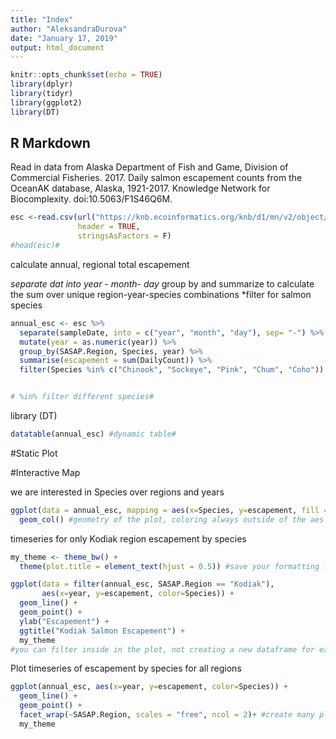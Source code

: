 ```yaml
---
title: "Index"
author: "AleksandraDurova"
date: "January 17, 2019"
output: html_document
---
```


```r
knitr::opts_chunk$set(echo = TRUE)
library(dplyr)
library(tidyr)
library(ggplot2)
library(DT)
```

## R Markdown
Read in data from 
Alaska Department of Fish and Game, Division of Commercial Fisheries. 2017. Daily salmon escapement counts from the OceanAK database, Alaska, 1921-2017. Knowledge Network for Biocomplexity. doi:10.5063/F1S46Q6M. 

```r
esc <-read.csv(url("https://knb.ecoinformatics.org/knb/d1/mn/v2/object/urn%3Auuid%3Af119a05b-bbe7-4aea-93c6-85434dcb1c5e", method="libcurl"),
               header = TRUE,
               stringsAsFactors = F)
#head(esc)#
```

calculate annual, regional total escapement 

*separate dat into year - month- day
* group by and summarize to calculate the sum over unique region-year-species combinations 
*filter for salmon species
```r
annual_esc <- esc %>%
  separate(sampleDate, into = c("year", "month", "day"), sep= "-") %>% 
  mutate(year = as.numeric(year)) %>%
  group_by(SASAP.Region, Species, year) %>% 
  summarise(escapement = sum(DailyCount)) %>% 
  filter(Species %in% c("Chinook", "Sockeye", "Pink", "Chum", "Coho"))


# %in% filter different species#

```
library (DT) 

```r
datatable(annual_esc) #dynamic table#
```

#Static Plot

#Interactive Map

we are interested in Species over regions and years

```r
ggplot(data = annual_esc, mapping = aes(x=Species, y=escapement, fill = SASAP.Region)) + 
  geom_col() #geometry of the plot, coloring always outside of the aes function# fill="name of the variable" colors each the category in diff colors#

```

timeseries for only Kodiak region escapement by species

```r

my_theme <- theme_bw() +
  theme(plot.title = element_text(hjust = 0.5)) #save your formatting for all plots and apply it for all of plots#

ggplot(data = filter(annual_esc, SASAP.Region == "Kodiak"), 
       aes(x=year, y=escapement, color=Species)) +
  geom_line() +
  geom_point() +
  ylab("Escapement") +
  ggtitle("Kodiak Salmon Escapement") +
  my_theme
#you can filter inside in the plot, not creating a new dataframe for each plot#
```

Plot timeseries of escapement by species for all regions 
```r
ggplot(annual_esc, aes(x=year, y=escapement, color=Species)) +
  geom_line() +
  geom_point() +
  facet_wrap(~SASAP.Region, scales = "free", ncol = 2)+ #create many plots at once#
  my_theme
```

